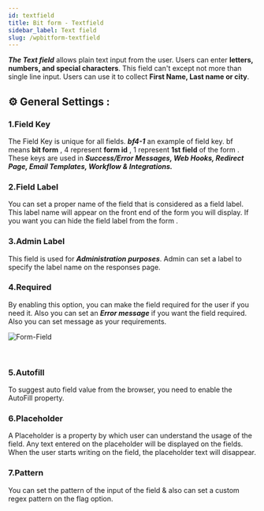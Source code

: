 ```yaml
---
id: textfield
title: Bit form - Textfield
sidebar_label: Text field
slug: /wpbitform-textfield
---
```



**_The Text field_** allows plain text input from the user. Users can enter **letters, numbers, and special characters**. This field can't except not more than single line input. Users can use it to collect **First Name, Last name or city**.

## ⚙ General Settings :

### 1.Field Key
The Field Key is unique for all fields. **_bf4-1_** an example of field key. bf means **bit form** , 4 represent **form id** , 1 represent **1st field** of the form . These keys are used in **_Success/Error Messages, Web Hooks, Redirect Page, Email Templates, Workflow & Integrations._**
### 2.Field Label
You can set a proper name of the field that is considered as a field label. This label name will appear on the front end of the form you will display. If you want you can hide the field label from the form .
### 3.Admin Label 
This field is used for **_Administration purposes_**. Admin can set a label to specify the label name on the responses page.
### 4.Required
By enabling this option, you can make the field required for the user if you need it. Also you can set an **_Error message_** if you want the field required. Also you can set message as your requirements.
   <br />

<Image
  src="Field-Types/Text-Field-Bit-Form"
  alt="Form-Field"
  w="1900"
  h="400"
/>

<br />

### 5.Autofill 
To suggest auto field value from the browser, you need to enable the AutoFill property.
### 6.Placeholder
A Placeholder is a property by which user can understand the usage of the field. Any text entered on the placeholder will be displayed on the fields. When the user starts writing on the field, the placeholder text will disappear.
### 7.Pattern
You can set the pattern of the input of the field & also can set a custom regex pattern on the flag option.
